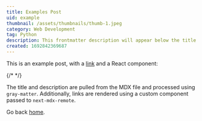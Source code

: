 ```yaml
---
title: Examples Post
uid: example
thumbnail: /assets/thumbnails/thumb-1.jpeg
category: Web Development
tag: Python
description: This frontmatter description will appear below the title
created: 1692842369687
---
```


This is an example post, with a [link](https://nextjs.org) and a React component:

{/* <TestComponent name="next-mdx-remote" /> */}

The title and description are pulled from the MDX file and processed using `gray-matter`. Additionally, links are rendered using a custom component passed to `next-mdx-remote`.

Go back [home](/).
